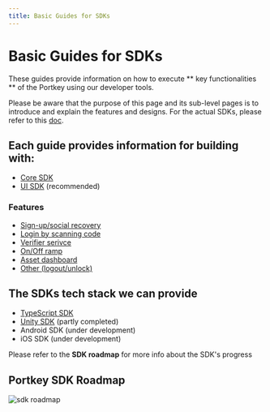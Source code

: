 ```yaml
---
title: Basic Guides for SDKs
---
```


# Basic Guides for SDKs

These guides provide information on how to execute ** key functionalities ** of the Portkey using our developer tools.

Please be aware that the purpose of this page and its sub-level pages is to introduce and explain the features and designs. For the actual SDKs, please refer to this [doc](/docs/SDKs/).

## Each guide provides information for building with:

- [Core SDK](/docs/SDKs/CoreSDK/)
- [UI SDK](/docs/SDKs/UISDK/) (recommended)

### Features

-  [Sign-up/social recovery](docs/QuickStartGuides/BasicGuidesForSDKs/Typescript/social-recovery.mdx)  
-  [Login by scanning code](docs/QuickStartGuides/BasicGuidesForSDKs/Typescript/login-by-scanning.mdx)  
-  [Verifier serivce](docs/QuickStartGuides/BasicGuidesForSDKs/Typescript/verifier-service.mdx)  
-  [On/Off ramp](docs/QuickStartGuides/BasicGuidesForSDKs/Typescript/on-off-ramp.mdx)  
-  [Asset dashboard](docs/QuickStartGuides/BasicGuidesForSDKs/Typescript/assets.mdx)  
-  [Other (logout/unlock)](docs/QuickStartGuides/BasicGuidesForSDKs/Typescript/logout.mdx)

## The SDKs tech stack we can provide

-  [TypeScript SDK](/docs/SDKs/UISDK/TypeScript/GettingStarted)  
-  [Unity SDK](/docs/SDKs/CoreSDK/Unity/DID) (partly completed)  
-  Android SDK (under development)  
-  iOS SDK (under development)  

Please refer to the **SDK roadmap** for more info about the SDK's progress

## Portkey SDK Roadmap

![sdk roadmap](/img/sdk-roadmap.png)

